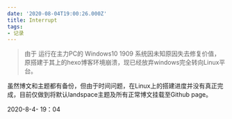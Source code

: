 ```yaml
---
date: '2020-08-04T19:00:26.000Z'
title: Interrupt
tags:
- 记录
---
```


> 由于 运行在主力PC的 Windows10 1909 系统因未知原因失去修复价值，原搭建于其上的hexo博客环境崩溃，现已经放弃windows完全转向Linux平台。

虽然博文和主题都有备份，但由于时间问题，在Linux上的搭建进度并没有真正完成，目前仅做到将默认landspace主题及所有正常博文挂载至Github page。

2020-8-4- 19：04
